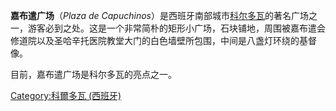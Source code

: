 '''嘉布遣广场'''（''Plaza de Capuchinos''）是西班牙南部城市[[科尔多瓦_(西班牙)|科尔多瓦]]的著名广场之一，游客必到之处。这是一个非常简朴的矩形小广场，石块铺地，周围被嘉布遣会修道院以及圣哈辛托医院教堂大门的白色墙壁所包围，中间是八盏灯环绕的基督像。

目前，嘉布遣广场是科尔多瓦的亮点之一。

[[Category:科爾多瓦_(西班牙)|Category:科爾多瓦 (西班牙)]]
